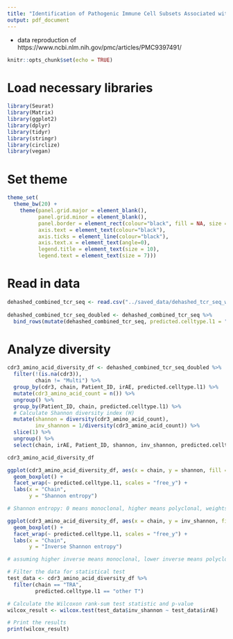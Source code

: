 ```yaml
---
title: "Identification of Pathogenic Immune Cell Subsets Associated with Checkpoint Inhibitor-induced Myocarditis"
output: pdf_document
---
```


 - data reproduction of https://www.ncbi.nlm.nih.gov/pmc/articles/PMC9397491/
 
```r
knitr::opts_chunk$set(echo = TRUE)
```

# Load necessary libraries

```r

library(Seurat)
library(Matrix)
library(ggplot2)
library(dplyr)
library(tidyr)
library(stringr)
library(circlize)
library(vegan)

```

# Set theme

```r

theme_set(
  theme_bw(20) +
    theme(panel.grid.major = element_blank(),
          panel.grid.minor = element_blank(),
          panel.border = element_rect(colour="black", fill = NA, size = 1),
          axis.text = element_text(colour="black"),
          axis.ticks = element_line(colour="black"),
          axis.text.x = element_text(angle=0),
          legend.title = element_text(size = 10),
          legend.text = element_text(size = 7)))

```

# Read in data

```r

dehashed_combined_tcr_seq <- read.csv("../saved_data/dehashed_tcr_seq_with_rna.csv")
  
dehashed_combined_tcr_seq_doubled <- dehashed_combined_tcr_seq %>%
  bind_rows(mutate(dehashed_combined_tcr_seq, predicted.celltype.l1 = "All T cells"))

```

# Analyze diversity

```r

cdr3_amino_acid_diversity_df <- dehashed_combined_tcr_seq_doubled %>%
  filter(!(is.na(cdr3)),
         chain != "Multi") %>%
  group_by(cdr3, chain, Patient_ID, irAE, predicted.celltype.l1) %>%
  mutate(cdr3_amino_acid_count = n()) %>%
  ungroup() %>%
  group_by(Patient_ID, chain, predicted.celltype.l1) %>%
  # Calculate Shannon diversity index (H)
  mutate(shannon = diversity(cdr3_amino_acid_count),
         inv_shannon = 1/diversity(cdr3_amino_acid_count)) %>%
  slice(1) %>%
  ungroup() %>%
  select(chain, irAE, Patient_ID, shannon, inv_shannon, predicted.celltype.l1)

cdr3_amino_acid_diversity_df

ggplot(cdr3_amino_acid_diversity_df, aes(x = chain, y = shannon, fill = irAE)) +
  geom_boxplot() +
  facet_wrap(~ predicted.celltype.l1, scales = "free_y") +
  labs(x = "Chain",
       y = "Shannon entropy")

# Shannon entropy: 0 means monoclonal, higher means polyclonal, weights richness (total # of unique clones) over evenness

ggplot(cdr3_amino_acid_diversity_df, aes(x = chain, y = inv_shannon, fill = irAE)) +
  geom_boxplot() +
  facet_wrap(~ predicted.celltype.l1, scales = "free_y") +
  labs(x = "Chain",
       y = "Inverse Shannon entropy")

# assuming higher inverse means monoclonal, lower inverse means polyclonal

# Filter the data for statistical test
test_data <- cdr3_amino_acid_diversity_df %>%
  filter(chain == "TRA",
         predicted.celltype.l1 == "other T")

# Calculate the Wilcoxon rank-sum test statistic and p-value
wilcox_result <- wilcox.test(test_data$inv_shannon ~ test_data$irAE)

# Print the results
print(wilcox_result)

```